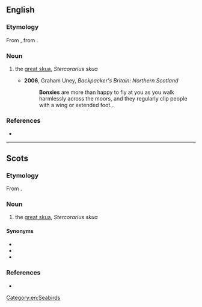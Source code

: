 ==English==

===Etymology===
From {{der|en|sco|bonxie}}, from {{der|en|non|bunki}}.

===Noun===
{{en-noun}}

# {{lb|en|UK|chiefly|Shetland}} the [[great skua]], ''Stercorarius skua''
#* '''2006''', Graham Uney, ''Backpacker's Britain: Northern Scotland‎''
#*: '''Bonxies''' are more than happy to fly at you as you walk harmlessly across the moors, and they regularly clip people with a wing or extended foot...

===References===
* {{R:DSL}}
[[Category:en:Seabirds]]
----

==Scots==

===Etymology===
From {{der|sco|non|bunki}}.

===Noun===
{{sco-noun}}

# {{lb|sco|chiefly|Shetland}} the [[great skua]], ''Stercorarius skua''

====Synonyms====
* {{l|sco|skooi}}
* {{l|sco|skooie}}
* {{l|sco|skuie}}

===References===
* {{R:DSL}}